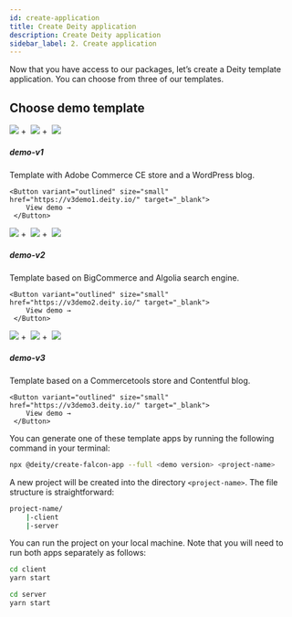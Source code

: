 ```yaml
---
id: create-application
title: Create Deity application
description: Create Deity application
sidebar_label: 2. Create application
---
```



Now that you have access to our packages, let’s create a Deity template application. You can choose from three of our templates.

## Choose demo template

<div class="mb20">
 <Card variant="horizontal" to="">
 	<span style={{height:56}}><img src="/img/icons/adobe.svg" className="round-icon" /></span>&nbsp;+&nbsp;
 	<span style={{height:56}} className="brighten"><img src="/docs/img/icons/deity.svg" className="round-icon" /></span>&nbsp;+&nbsp;
    <span style={{height:56}}><img src="/docs/img/icons/wordpress.svg" className="round-icon" /></span>
    <div>
      <h5>demo-v1</h5>
      <p>
       Template with Adobe Commerce CE store and a WordPress blog.
      </p>
    </div>

    <Button variant="outlined" size="small" href="https://v3demo1.deity.io/" target="_blank">
        View demo →
     </Button>

 </Card>
 <Card variant="horizontal" to="">
    <span style={{height:56}}><img src="/docs/img/icons/bigcommerce.svg" className="round-icon" /></span>&nbsp;+&nbsp;
    <span style={{height:56}} className="brighten"><img src="/docs/img/icons/deity.svg" className="round-icon" /></span>&nbsp;+&nbsp;
    <span style={{height:56}}><img src="/docs/img/icons/algolia.svg" className="round-icon" /></span>
    <div>
      <h5>demo-v2</h5>
      <p>
       Template based on BigCommerce and Algolia search engine.
      </p>
    </div>

    <Button variant="outlined" size="small" href="https://v3demo2.deity.io/" target="_blank">
        View demo →
     </Button>

 </Card>
 <Card variant="horizontal" to="">
   	<span style={{height:56}}><img src="/docs/img/icons/commercetools.svg" className="round-icon" /></span>&nbsp;+&nbsp;
    <span style={{height:56}} className="brighten"><img src="/docs/img/icons/deity.svg" className="round-icon" /></span>&nbsp;+&nbsp;
    <span style={{height:56}}><img src="/docs/img/icons/contentful.svg" className="round-icon" /></span>
    <div>
      <h5>demo-v3</h5>
      <p>
       Template based on a Commercetools store and Contentful blog.
      </p>
    </div>

    <Button variant="outlined" size="small" href="https://v3demo3.deity.io/" target="_blank">
        View demo →
     </Button>

 </Card>
</div>

You can generate one of these template apps by running the following command in your terminal:

```bash
npx @deity/create-falcon-app --full <demo version> <project-name>
```

A new project will be created into the directory `<project-name>`. The file structure is straightforward:

```bash
project-name/
	|-client
	|-server
```

You can run the project on your local machine. Note that you will need to run both apps separately as follows:

```bash
cd client
yarn start
```

```bash
cd server
yarn start
```
